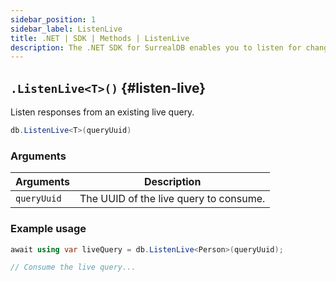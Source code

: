 ```yaml
---
sidebar_position: 1
sidebar_label: ListenLive
title: .NET | SDK | Methods | ListenLive
description: The .NET SDK for SurrealDB enables you to listen for changes to records in a table.
---
```



## `.ListenLive<T>()` {#listen-live}

Listen responses from an existing live query.

```csharp title="Method Syntax"
db.ListenLive<T>(queryUuid)
```

### Arguments
<table>
    <thead>
        <tr>
            <th colspan="2" scope="col">Arguments</th>
            <th colspan="2" scope="col">Description</th>
        </tr>
    </thead>  
    <tbody>
        <tr>
            <td colspan="2" scope="col" scope="row" data-label="Arguments">
                <code>queryUuid</code>
                <Label label="required" />
            </td>
            <td colspan="2" scope="col" scope="row" data-label="Description">
                The UUID of the live query to consume.
            </td>
        </tr>
    </tbody>
</table>

### Example usage

```csharp
await using var liveQuery = db.ListenLive<Person>(queryUuid);

// Consume the live query...
```